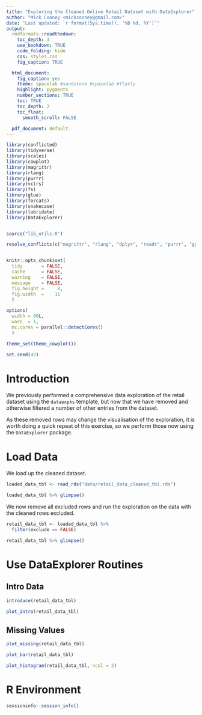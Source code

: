 ```yaml
---
title: "Exploring the Cleaned Online Retail Dataset with DataExplorer"
author: "Mick Cooney <mickcooney@gmail.com>"
date: "Last updated: `r format(Sys.time(), '%B %d, %Y')`"
output:
  rmdformats::readthedown:
    toc_depth: 3
    use_bookdown: TRUE
    code_folding: hide
    css: styles.css
    fig_caption: TRUE

  html_document:
    fig_caption: yes
    theme: spacelab #sandstone #spacelab #flatly
    highlight: pygments
    number_sections: TRUE
    toc: TRUE
    toc_depth: 2
    toc_float:
      smooth_scroll: FALSE

  pdf_document: default
---
```



```r
library(conflicted)
library(tidyverse)
library(scales)
library(cowplot)
library(magrittr)
library(rlang)
library(purrr)
library(vctrs)
library(fs)
library(glue)
library(forcats)
library(snakecase)
library(lubridate)
library(DataExplorer)


source("lib_utils.R")

resolve_conflicts(c("magrittr", "rlang", "dplyr", "readr", "purrr", "ggplot2"))


knitr::opts_chunk$set(
  tidy       = FALSE,
  cache      = FALSE,
  warning    = FALSE,
  message    = FALSE,
  fig.height =     8,
  fig.width  =    11
  )

options(
  width = 80L,
  warn  = 1,
  mc.cores = parallel::detectCores()
  )

theme_set(theme_cowplot())

set.seed(42)
```


# Introduction

We previously performed a comprehensive data exploration of the retail dataset
using the `dataexpks` template, but now that we have removed and otherwise
filtered a number of other entries from the dataset.

As these removed rows may change the visualisation of the exploration, it is
worth doing a quick repeat of this exercise, so we perform those now using the
`DataExplorer` package.


# Load Data

We load up the cleaned dataset.

```r
loaded_data_tbl <- read_rds("data/retail_data_cleaned_tbl.rds")

loaded_data_tbl %>% glimpse()
```

We now remove all excluded rows and run the exploration on the data with the
cleaned rows excluded.

```r
retail_data_tbl <- loaded_data_tbl %>%
  filter(exclude == FALSE)

retail_data_tbl %>% glimpse()
```

# Use DataExplorer Routines


## Intro Data

```r
introduce(retail_data_tbl)

plot_intro(retail_data_tbl)
```


## Missing Values

```r
plot_missing(retail_data_tbl)
```


```r
plot_bar(retail_data_tbl)
```


```r
plot_histogram(retail_data_tbl, ncol = 2)
```






# R Environment

```r
sessioninfo::session_info()
```
